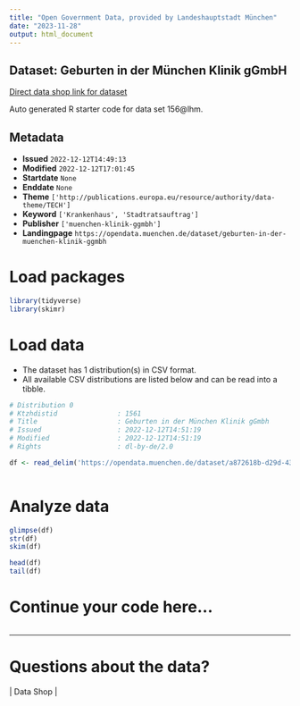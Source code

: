```yaml
---
title: "Open Government Data, provided by Landeshauptstadt München"
date: "2023-11-28"
output: html_document
---
```


## Dataset: Geburten in der München Klinik gGmbH

[Direct data shop link for dataset](https://opendata.muenchen.de/dataset/geburten-in-der-muenchen-klinik-ggmbh)

Auto generated R starter code for data set 156@lhm.

## Metadata

- **Issued** `2022-12-12T14:49:13`
- **Modified** `2022-12-12T17:01:45`
- **Startdate** `None`
- **Enddate** `None`
- **Theme** `['http://publications.europa.eu/resource/authority/data-theme/TECH']`
- **Keyword** `['Krankenhaus', 'Stadtratsauftrag']`
- **Publisher** `['muenchen-klinik-ggmbh']`
- **Landingpage** `https://opendata.muenchen.de/dataset/geburten-in-der-muenchen-klinik-ggmbh`


# Load packages

```r

library(tidyverse)
library(skimr)

```

# Load data

-   The dataset has 1 distribution(s) in CSV format.
-   All available CSV distributions are listed below and can be read into a tibble.

```r

# Distribution 0
# Ktzhdistid               : 1561
# Title                    : Geburten in der München Klinik gGmbh
# Issued                   : 2022-12-12T14:51:19
# Modified                 : 2022-12-12T14:51:19
# Rights                   : dl-by-de/2.0

df <- read_delim('https://opendata.muenchen.de/dataset/a872618b-d29d-43f8-ae79-cb27ca8b9f23/resource/0a8a0026-c95a-40dc-bfb6-83c2011a2439/download/open-data-munchen-klinik_geburten_bearbeitet.csv')



```

# Analyze data

```r

glimpse(df)
str(df)
skim(df)

head(df)
tail(df)

```

# Continue your code here...

```r

```

------------------------------------------------------------------------

# Questions about the data?

 | Data Shop | 
